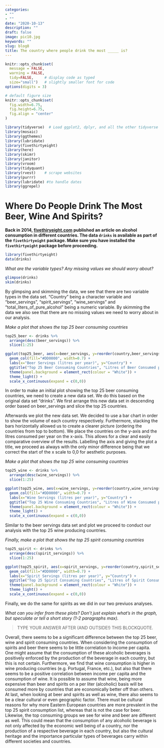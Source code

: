 ```yaml
---
categories:
- ""
- ""
date: "2020-10-13"
description: ""
draft: false
image: pic10.jpg
keywords: ""
slug: blog8
title: The country where people drink the most _____ is?
---
```



```r
knitr::opts_chunk$set(
  message = FALSE, 
  warning = FALSE, 
  tidy=FALSE,     # display code as typed
  size="small")   # slightly smaller font for code
options(digits = 3)

# default figure size
knitr::opts_chunk$set(
  fig.width=6.75, 
  fig.height=6.75,
  fig.align = "center"
)
```


```r
library(tidyverse)  # Load ggplot2, dplyr, and all the other tidyverse packages
library(mosaic)
library(ggthemes)
library(lubridate)
library(fivethirtyeight)
library(here)
library(skimr)
library(janitor)
library(vroom)
library(tidyquant)
library(rvest)    # scrape websites
library(purrr)  
library(lubridate) #to handle dates
library(ggrepel)
```


# Where Do People Drink The Most Beer, Wine And Spirits?

**Back in 2014, [fivethiryeight.com](https://fivethirtyeight.com/features/dear-mona-followup-where-do-people-drink-the-most-beer-wine-and-spirits/) published an article on alcohol consumption in different countries. The data `drinks` is available as part of the `fivethirtyeight` package. Make sure you have installed the `fivethirtyeight` package before proceeding.**

```r
library(fivethirtyeight)
data(drinks)

```


*What are the variable types? Any missing values we should worry about?* 



```r

glimpse(drinks)
skim(drinks)

```
By glimpsing and skimming the data, we see that there are two variable types in the data set. "Country" being a character variable and "beer_servings", "spirit_servings", "wine_servings" and "total_liters_of_pure_alcohol" being a numeric variable. By skimming the data we also see that there are no missing values we need to worry about in our analysis. 


*Make a plot that shows the top 25 beer consuming countries*


```r

top25_beer <- drinks %>% 
  arrange(desc(beer_servings)) %>% 
  slice(1:25)

ggplot(top25_beer, aes(x=beer_servings, y=reorder(country,beer_servings))) + 
  geom_col(fill="#DD0000", width=0.7) + 
  labs(x="Beer Servings (litres per year)", y="Country") + 
  ggtitle("Top 25 Beer Consuming Countries", "Litres of Beer Consumed per Year by each Country") +
  theme(panel.background = element_rect(colour = "White")) + 
  theme_light() +
  scale_x_continuous(expand = c(0,0)) 


```

In order to make an initial plot showing the top 25 beer consuming countries, we need to create a new data set. We do this based on the original data set "drinks". We first arrange this new data set in descending order based on beer_servings and slice the top 25 countries. 

Afterwards we plot the new data set. We decided to use a bar chart in order to show the volume of each country respectively. Furthermore, stacking the bars horizontally allowed us to create a clearer picture (ordering the countries from top to bottom). We place the countries on the y-axis and the litres consumed per year on the x-axis. This allows for a clear and easily comparative overview of the results. Labelling the axis and giving the plot a title, we proceed as always with the only minor difference being that we correct the start of the x scale to 0,0 for aesthetic purposes. 


*Make a plot that shows the top 25 wine consuming countries*

```r

top25_wine <- drinks %>% 
  arrange(desc(wine_servings)) %>% 
  slice(1:25)

ggplot(top25_wine, aes(x=wine_servings, y=reorder(country,wine_servings))) + 
  geom_col(fill="#DD0000", width=0.7) + 
  labs(x="Wine Servings (litres per year)", y="Country") + 
  ggtitle("Top 25 Wine Consuming Countries", "Litres of Wine Consumed per Year by each Country") + 
  theme(panel.background = element_rect(colour = "White")) + 
  theme_light() +
  scale_x_continuous(expand = c(0,0)) 

```

Similar to the beer servings data set and plot we proceed to conduct our analysis with the top 25 wine producing countries. 

*Finally, make a plot that shows the top 25 spirit consuming countries*

```r

top25_spirit <- drinks %>% 
  arrange(desc(spirit_servings)) %>% 
  slice(1:25) 

ggplot(top25_spirit, aes(x=spirit_servings, y=reorder(country,spirit_servings))) + 
  geom_col(fill="#DD0000", width=0.7) + 
  labs(x="Spirit Servings (litres per year)", y="Country") + 
  ggtitle("Top 25 Spirit Consuming Countries", "Litres of Spirit Consumed per Year by each Country") + 
  theme(panel.background = element_rect(colour = "White")) + 
  theme_light() +
  scale_x_continuous(expand = c(0,0)) 

```
Finally, we do the same for spirits as we did in our two previuos analyses.

*What can you infer from these plots? Don't just explain what's in the graph, but speculate or tell a short story (1-2 paragraphs max).*

> TYPE YOUR ANSWER AFTER (AND OUTSIDE!) THIS BLOCKQUOTE.

Overall, there seems to be a significant difference between the top 25 beer, wine and spirit consuming countries. When considering the consumption of spirits and beer there seems to be little correlation to income per capita. One might assume that the consumption of these alcoholic beverages is positively enforced by the production of the beverage in each country, but this is not certain. Furthermore, we find that wine consumption is higher in wine producing countries (e.g. Portugal, France, etc.), but also that there seems to be a positive correlation between income per capita and the consumption of wine. It is possible to assume that wine, being more expensive than beer and spirits on a per liter (alcoholic) basis will be consumed more by countries that are economically better off than others. 
At last, when looking at beer and spirits as well as wine, there also seems to be a clear cultural or even geographic factor. There must be cultural reasons for why more Eastern European countries are more prevalent in the top 25 spirit consumption list, whereas that is not the case for beer. Likewise, the top consuming groups we see for wine and beer are different as well. This could mean that the consumption of any alcoholic beverage is not only affected by the economic well being of a country, nor the production of a respective beverage in each country, but also the cultural heritage and the importance particular types of beverages carry within different societies and countries. 


